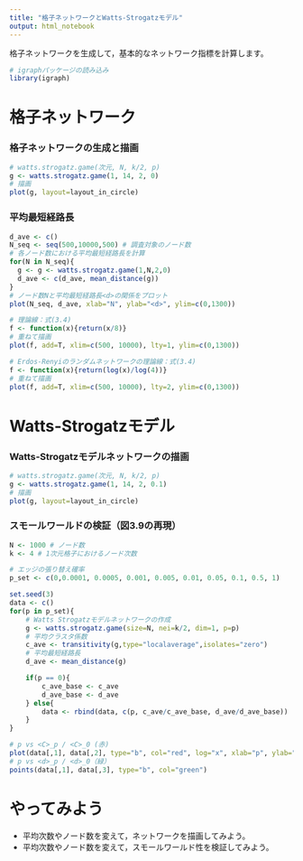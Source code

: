 ```yaml
---
title: "格子ネットワークとWatts-Strogatzモデル"
output: html_notebook
---
```

格子ネットワークを生成して，基本的なネットワーク指標を計算します。


```r
# igraphパッケージの読み込み
library(igraph)
```

# 格子ネットワーク
### 格子ネットワークの生成と描画
```r
# watts.strogatz.game(次元, N, k/2, p)
g <- watts.strogatz.game(1, 14, 2, 0)
# 描画
plot(g, layout=layout_in_circle)
```
### 平均最短経路長
```r
d_ave <- c()
N_seq <- seq(500,10000,500) # 調査対象のノード数
# 各ノード数における平均最短経路長を計算
for(N in N_seq){
  g <- g <- watts.strogatz.game(1,N,2,0)
  d_ave <- c(d_ave, mean_distance(g))
}
# ノード数Nと平均最短経路長<d>の関係をプロット
plot(N_seq, d_ave, xlab="N", ylab="<d>", ylim=c(0,1300))

# 理論線：式(3.4)
f <- function(x){return(x/8)}
# 重ねて描画
plot(f, add=T, xlim=c(500, 10000), lty=1, ylim=c(0,1300))

# Erdos-Renyiのランダムネットワークの理論線：式(3.4)
f <- function(x){return(log(x)/log(4))}
# 重ねて描画
plot(f, add=T, xlim=c(500, 10000), lty=2, ylim=c(0,1300))
```
# Watts-Strogatzモデル
### Watts-Strogatzモデルネットワークの描画
```r
# watts.strogatz.game(次元, N, k/2, p)
g <- watts.strogatz.game(1, 14, 2, 0.1)
# 描画
plot(g, layout=layout_in_circle)
```
### スモールワールドの検証（図3.9の再現）
```r
N <- 1000 # ノード数
k <- 4 # 1次元格子におけるノード次数

# エッジの張り替え確率
p_set <- c(0,0.0001, 0.0005, 0.001, 0.005, 0.01, 0.05, 0.1, 0.5, 1)

set.seed(3)
data <- c()
for(p in p_set){
    # Watts Strogatzモデルネットワークの作成
    g <- watts.strogatz.game(size=N, nei=k/2, dim=1, p=p)
    # 平均クラスタ係数
    c_ave <- transitivity(g,type="localaverage",isolates="zero")
    # 平均最短経路長
    d_ave <- mean_distance(g)

    if(p == 0){
        c_ave_base <- c_ave
        d_ave_base <- d_ave
    } else{
        data <- rbind(data, c(p, c_ave/c_ave_base, d_ave/d_ave_base))
    }
}

# p vs <C>_p / <C>_0 (赤)
plot(data[,1], data[,2], type="b", col="red", log="x", xlab="p", ylab="<C>p/<C>0 or <d>p/<d>0")
# p vs <d>_p / <d>_0（緑）
points(data[,1], data[,3], type="b", col="green")
```

# やってみよう
  + 平均次数やノード数を変えて，ネットワークを描画してみよう。
  + 平均次数やノード数を変えて，スモールワールド性を検証してみよう。